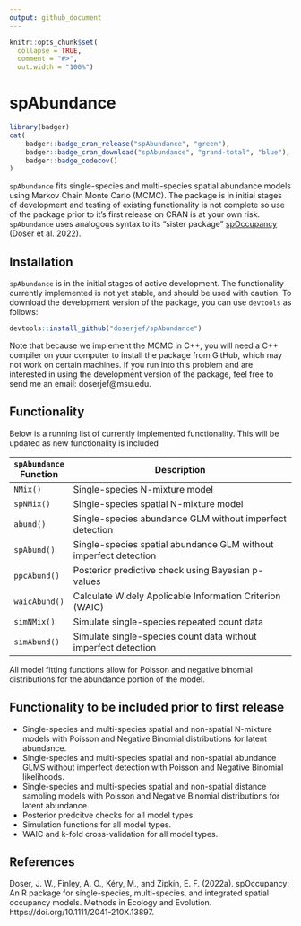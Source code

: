 ```yaml
---
output: github_document
---
```


<!-- README.md is generated from README.Rmd. Please edit that file -->

```r
knitr::opts_chunk$set(
  collapse = TRUE,
  comment = "#>",
  out.width = "100%")
```

# spAbundance 

```r
library(badger)
cat(
	badger::badge_cran_release("spAbundance", "green"),
	badger::badge_cran_download("spAbundance", "grand-total", "blue"),
	badger::badge_codecov()
)
```

`spAbundance` fits single-species and multi-species spatial abundance models using Markov Chain Monte Carlo (MCMC). The package is in initial stages of development and testing of existing functionality is not complete so use of the package prior to it's first release on CRAN is at your own risk. `spAbundance` uses analogous syntax to its "sister package" [spOccupancy](https://www.jeffdoser.com/files/spoccupancy-web/) (Doser et al. 2022). 

## Installation

`spAbundance` is in the initial stages of active development. The functionality currently implemented is not yet stable, and should be used with caution. To download the development version of the package, you can use `devtools` as follows:  

```r
devtools::install_github("doserjef/spAbundance")
```

Note that because we implement the MCMC in C++, you will need a C++ compiler on your computer to install the package from GitHub, which may not work on certain machines. If you run into this problem and are interested in using the development version of the package, feel free to send me an email: doserjef@msu.edu.

## Functionality

Below is a running list of currently implemented functionality. This will be updated as new functionality is included

|`spAbundance` Function  | Description                                                     |
|---------------- |------------------------------------------------------------------------|
|`NMix()`           | Single-species N-mixture model                                       |
|`spNMix()`         | Single-species spatial N-mixture model                               |
|`abund()`          | Single-species abundance GLM without imperfect detection             |
|`spAbund()`        | Single-species spatial abundance GLM without imperfect detection     |
|`ppcAbund()`       | Posterior predictive check using Bayesian p-values                   | 
|`waicAbund()`      | Calculate Widely Applicable Information Criterion (WAIC)             |
|`simNMix()`        | Simulate single-species repeated count data                          |
|`simAbund()`       | Simulate single-species count data without imperfect detection       |

All model fitting functions allow for Poisson and negative binomial distributions for the abundance portion of the model. 

## Functionality to be included prior to first release

+ Single-species and multi-species spatial and non-spatial N-mixture models with Poisson and Negative Binomial distributions for latent abundance.
+ Single-species and multi-species spatial and non-spatial abundance GLMS without imperfect detection with Poisson and Negative Binomial likelihoods.
+ Single-species and multi-species spatial and non-spatial distance sampling models with Poisson and Negative Binomial distributions for latent abundance.
+ Posterior predcitve checks for all model types.
+ Simulation functions for all model types.
+ WAIC and k-fold cross-validation for all model types.

## References

Doser, J. W., Finley, A. O., Kéry, M., and Zipkin, E. F. (2022a). spOccupancy: An R package for single-species, multi-species, and integrated spatial occupancy models. Methods in Ecology and Evolution. https://doi.org/10.1111/2041-210X.13897.

